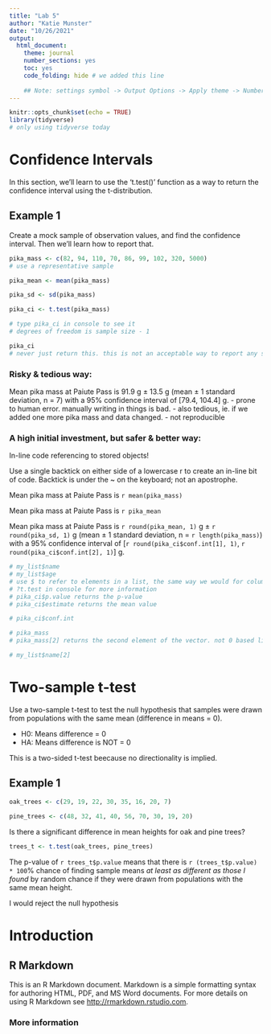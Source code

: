 ```yaml
---
title: "Lab 5"
author: "Katie Munster"
date: "10/26/2021"
output: 
  html_document: 
    theme: journal
    number_sections: yes
    toc: yes
    code_folding: hide # we added this line
    
    ## Note: settings symbol -> Output Options -> Apply theme -> Number headings -> Include table of contents
---
```


```r

knitr::opts_chunk$set(echo = TRUE)
library(tidyverse)
# only using tidyverse today
```

# Confidence Intervals

In this section, we'll learn to use the 't.test()' function as a way to return the confidence interval using the t-distribution.

## Example 1

Create a mock sample of observation values, and find the confidence interval. Then we'll learn how to report that.

```r
pika_mass <- c(82, 94, 110, 70, 86, 99, 102, 320, 5000)
# use a representative sample

pika_mean <- mean(pika_mass)

pika_sd <- sd(pika_mass)

pika_ci <- t.test(pika_mass)

# type pika_ci in console to see it
# degrees of freedom is sample size - 1

pika_ci
# never just return this. this is not an acceptable way to report any summary of anything
```


### Risky & tedious way:

Mean pika mass at Paiute Pass is 91.9 g $\pm$ 13.5 g (mean $\pm$ 1 standard deviation, n = 7)
 with a 95% confidence interval of [79.4, 104.4] g.
- prone to human error. manually writing in things is bad.
- also tedious, ie. if we added one more pika mass and data changed.
- not reproducible

### A high initial investment, but safer & better way:

In-line code referencing to stored objects!

Use a single backtick on either side of a lowercase r to create an in-line bit of code. Backtick is under the ~ on the keyboard; not an apostrophe.

Mean pika mass at Paiute Pass is `r mean(pika_mass)`

Mean pika mass at Paiute Pass is `r pika_mean`

Mean pika mass at Paiute Pass is `r round(pika_mean, 1)` g $\pm$ `r round(pika_sd, 1)` g (mean $\pm$ 1 standard deviation, n = `r length(pika_mass)`) with a 95% confidence interval of [`r round(pika_ci$conf.int[1], 1)`, `r round(pika_ci$conf.int[2], 1)`] g.

```r
# my_list$name
# my_list$age
# use $ to refer to elements in a list, the same way we would for columns of a dataframe
# ?t.test in console for more information
# pika_ci$p.value returns the p-value
# pika_ci$estimate returns the mean value

# pika_ci$conf.int

# pika_mass
# pika_mass[2] returns the second element of the vector. not 0 based like Python

# my_list$name[2]
```

# Two-sample t-test

Use a two-sample t-test to test the null hypothesis that samples were drawn from populations with the same mean (difference in means = 0).

- H0: Means difference = 0
- HA: Means difference is NOT = 0

This is a two-sided t-test beecause no directionality is implied.

## Example 1

```r
oak_trees <- c(29, 19, 22, 30, 35, 16, 20, 7)
  
pine_trees <- c(48, 32, 41, 40, 56, 70, 30, 19, 20)
```

Is there a significant difference in mean heights for oak and pine trees?

```r
trees_t <- t.test(oak_trees, pine_trees)
```

The p-value of `r trees_t$p.value` means that there is `r (trees_t$p.value) * 100`% chance of finding sample means *at least as different as those I found* by random chance if they were drawn from populations with the same mean height.

I would reject the null hypothesis


# Introduction

## R Markdown

This is an R Markdown document. Markdown is a simple formatting syntax for authoring HTML, PDF, and MS Word documents. For more details on using R Markdown see <http://rmarkdown.rstudio.com>.

### More information
